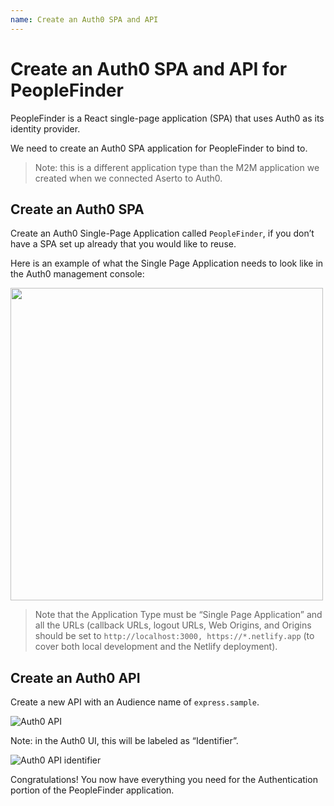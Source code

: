 ```yaml
---
name: Create an Auth0 SPA and API
---
```


# Create an Auth0 SPA and API for PeopleFinder

PeopleFinder is a React single-page application (SPA) that uses Auth0 as its identity provider.

We need to create an Auth0 SPA application for PeopleFinder to bind to.

> Note: this is a different application type than the M2M application we created when we connected Aserto to Auth0.

## Create an Auth0 SPA

Create an Auth0 Single-Page Application called `PeopleFinder`, if you don’t have a SPA set up already that you would like to reuse.

Here is an example of what the Single Page Application needs to look like in the Auth0 management console:

[<img src="/auth0-spa.png" width="500px" />](/auth0-spa.png)

> Note that the Application Type must be “Single Page Application” and all the URLs (callback URLs, logout URLs, Web Origins, and Origins should be set to 
`http://localhost:3000, https://*.netlify.app` (to cover both local development and the Netlify deployment).

## Create an Auth0 API

Create a new API with an Audience name of `express.sample`.

![Auth0 API](/auth0-api.png)

Note: in the Auth0 UI, this will be labeled as “Identifier”.

![Auth0 API identifier](/auth0-api-identifier.png)

Congratulations! You now have everything you need for the Authentication portion of the PeopleFinder application. 
